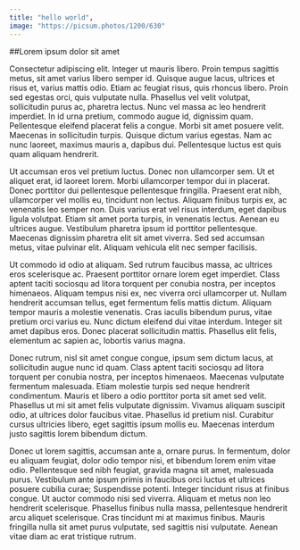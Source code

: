 ```yaml
---
title: "hello world",
image: "https://picsum.photos/1200/630"
---
```


##Lorem ipsum dolor sit amet

Consectetur adipiscing elit. Integer ut mauris libero. Proin tempus sagittis metus, sit amet varius libero semper id. Quisque augue lacus, ultrices et risus et, varius mattis odio. Etiam ac feugiat risus, quis rhoncus libero. Proin sed egestas orci, quis vulputate nulla. Phasellus vel velit volutpat, sollicitudin purus ac, pharetra lectus. Nunc vel massa ac leo hendrerit imperdiet. In id urna pretium, commodo augue id, dignissim quam. Pellentesque eleifend placerat felis a congue. Morbi sit amet posuere velit. Maecenas in sollicitudin turpis. Quisque dictum varius egestas. Nam ac nunc laoreet, maximus mauris a, dapibus dui. Pellentesque luctus est quis quam aliquam hendrerit.

Ut accumsan eros vel pretium luctus. Donec non ullamcorper sem. Ut et aliquet erat, id laoreet lorem. Morbi ullamcorper tempor dui in placerat. Donec porttitor dui pellentesque pellentesque fringilla. Praesent erat nibh, ullamcorper vel mollis eu, tincidunt non lectus. Aliquam finibus turpis ex, ac venenatis leo semper non. Duis varius erat vel risus interdum, eget dapibus ligula volutpat. Etiam sit amet porta turpis, in venenatis lectus. Aenean eu ultrices augue. Vestibulum pharetra ipsum id porttitor pellentesque. Maecenas dignissim pharetra elit sit amet viverra. Sed sed accumsan metus, vitae pulvinar elit. Aliquam vehicula elit nec semper facilisis.

Ut commodo id odio at aliquam. Sed rutrum faucibus massa, ac ultrices eros scelerisque ac. Praesent porttitor ornare lorem eget imperdiet. Class aptent taciti sociosqu ad litora torquent per conubia nostra, per inceptos himenaeos. Aliquam tempus nisi ex, nec viverra orci ullamcorper ut. Nullam hendrerit accumsan tellus, eget fermentum felis mattis dictum. Aliquam tempor mauris a molestie venenatis. Cras iaculis bibendum purus, vitae pretium orci varius eu. Nunc dictum eleifend dui vitae interdum. Integer sit amet dapibus eros. Donec placerat sollicitudin mattis. Phasellus elit felis, elementum ac sapien ac, lobortis varius magna.

Donec rutrum, nisl sit amet congue congue, ipsum sem dictum lacus, at sollicitudin augue nunc id quam. Class aptent taciti sociosqu ad litora torquent per conubia nostra, per inceptos himenaeos. Maecenas vulputate fermentum malesuada. Etiam molestie turpis sed neque hendrerit condimentum. Mauris et libero a odio porttitor porta sit amet sed velit. Phasellus ut mi sit amet felis vulputate dignissim. Vivamus aliquam suscipit odio, at ultrices dolor faucibus vitae. Phasellus id pretium nisl. Curabitur cursus ultricies libero, eget sagittis ipsum mollis eu. Maecenas interdum justo sagittis lorem bibendum dictum.

Donec ut lorem sagittis, accumsan ante a, ornare purus. In fermentum, dolor eu aliquam feugiat, dolor odio tempor nisi, et bibendum lorem enim vitae odio. Pellentesque sed nibh feugiat, gravida magna sit amet, malesuada purus. Vestibulum ante ipsum primis in faucibus orci luctus et ultrices posuere cubilia curae; Suspendisse potenti. Integer tincidunt risus at finibus congue. Ut auctor commodo nisi sed viverra. Aliquam et metus non leo hendrerit scelerisque. Phasellus finibus nulla massa, pellentesque hendrerit arcu aliquet scelerisque. Cras tincidunt mi at maximus finibus. Mauris fringilla nulla sit amet purus vulputate, sed sagittis nisi vulputate. Aenean vitae diam ac erat tristique rutrum.
